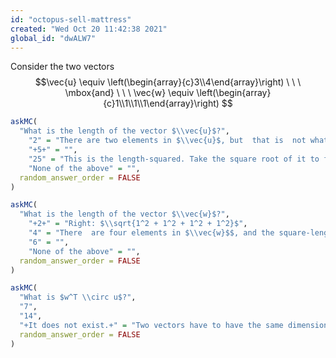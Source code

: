 ```yaml
---
id: "octopus-sell-mattress"
created: "Wed Oct 20 11:42:38 2021"
global_id: "dwALW7"
---
```



Consider the two vectors 
$$\vec{u} \equiv \left(\begin{array}{c}3\\4\end{array}\right) \  \  \ \mbox{and}  \ \ \ \vec{w} \equiv \left(\begin{array}{c}1\\1\\1\\1\end{array}\right)
$$

```r
askMC(
  "What is the length of the vector $\\vec{u}$?",
    "2" = "There are two elements in $\\vec{u}$, but  that is  not what the \"length\" of a vector means.",
    "+5+" = "",
    "25" = "This is the length-squared. Take the square root of it to find the length.",
    "None of the above" = "",
  random_answer_order = FALSE
)
```

```r
askMC(
  "What is the length of the vector $\\vec{w}$?",
    "+2+" = "Right: $\\sqrt{1^2 + 1^2 + 1^2 + 1^2}$",
    "4" = "There  are four elements in $\\vec{w}$$, and the square-length of $\\vec{v}$ happens  to be 4  ($1^2 + 1^2 + 1^2 + 1^2$), but neither  of  these is the \"length\"  of $\\vec{w}$.",
    "6" = "",
    "None of the above" = "",
  random_answer_order = FALSE
)
```

```r
askMC(
  "What is $w^T \\circ u$?",
  "7",
  "14",
  "+It does not exist.+" = "Two vectors have to have the same dimension for a dot product to make sense.",
  random_answer_order = FALSE
)
```

